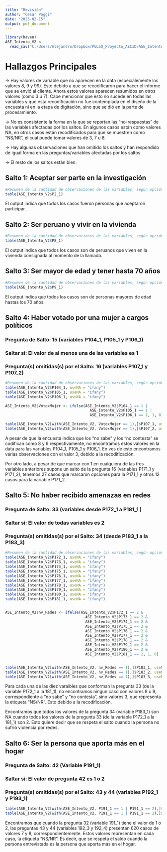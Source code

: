 ```yaml
---
title: "Revisión"
author: "Cesar Poggi"
date: "2023-02-15"
output: pdf_document
---
```

```r
library(haven)
ASE_Intento_V2 <- 
  read_sav("C:/Users/Alejandro/Dropbox/PULSO_Proyecto_AECID/ASE_Intento_V2.sav")
```

# Hallazgos Principales

-> Hay valores de variable que no aparecen en la data (especialemente los valores 8, 9 y 99). Esto debido a que se recodificaron para hacer el informe que se envió al cliente. Ahora estos valores aparecen resumidos en otros valores (como 3 u 7). Cabe mencionar que esto no sucede en todas las variables y que esta recodificación no fue contemplada en el diseño de la encuesta ni en la etapa de digitación, sino que se dió en la parte de procesamiento.

-> No es consistente la forma en la que se reportan las "no-respuestas" de las variables afectadas por los saltos. En algunos casos están como valores NA, en otros casos están recodificados para que se muestren como "NS/NR", el cual puede tomar valores de 3, 7 u 8. 

-> Hay algunas observaciones que han omitido los saltos y han respondido de igual forma en las preguntas/variables afectadas por los saltos.

-> El resto de los saltos están bien.



## Salto 1: Aceptar ser parte en la investigación
```r
#Resumen de la cantidad de observaciones de las variables, según opción
table(ASE_Intento_V2$P2_1)
```
El output indica que todos los casos fueron personas que aceptaron participar.


## Salto 2: Ser peruano y vivir en la vivienda
```r
#Resumen de la cantidad de observaciones de las variables, según opción
table(ASE_Intento_V2$P8_1)
```
El output indica que todos los casos son de peruanos que viven en la vivienda consignada al momento de la llamada.


## Salto 3: Ser mayor de edad y tener hasta 70 años
```r
#Resumen de la cantidad de observaciones de las variables, según opción
table(ASE_Intento_V2$P9_1)
```
El output indica que todos los casos son de personas mayores de edad hastas los 70 años.


## Salto 4: Haber votado por una mujer a cargos políticos
### Pregunta de Salto: 15 (variables P104_1, P105_1 y P106_1)
### Saltar si: El valor de al menos una de las variables es 1
### Pregunta(s) omitidas(s) por el Salto: 16 (variables P107_1 y P107_2)
```r
#Resumen de la cantidad de observaciones de las variables, según opción
table(ASE_Intento_V2$P104_1, useNA = "ifany")
table(ASE_Intento_V2$P105_1, useNA = "ifany")
table(ASE_Intento_V2$P106_1, useNA = "ifany")

ASE_Intento_V2$VotoxMujer <- ifelse(ASE_Intento_V2$P104_1 == 1 | 
                                      ASE_Intento_V2$P105_1 == 1 | 
                                      ASE_Intento_V2$P106_1 == 1, 1, 0)

table(ASE_Intento_V2[with(ASE_Intento_V2, VotoxMujer == 1),]$P107_1, useNA = "ifany")
table(ASE_Intento_V2[with(ASE_Intento_V2, VotoxMujer == 1),]$P107_2, useNA = "ifany")
```
A pesar de que la encuesta indica que los "no sabe" y los "no contesta" se codifican como 8 y 9 respectivamente, no encontramos estos valores en la data para las variables P104_1, P105_1 y P106_1. En ves de esto encontramos varias observaciones con el valor 3, debido a la recodificación. 

Por otro lado, a pesar de que marcar con 1 en cualquiera de las tres variables anteriores supone un salto de la pregunta 16 (variables P171_1 y P171_2), tenemos 27 casos que marcaron opciones para la P171_1 y otros 12 casos para la variable P171_2.


## Salto 5: No haber recibido amenazas en redes
### Pregunta de Salto: 33 (variables desde P172_1 a P181_1 )
### Saltar si: El valor de todas variables es 2
### Pregunta(s) omitidas(s) por el Salto: 34 (desde P183_1 a la P183_3)
```r
#Resumen de la cantidad de observaciones de las variables, según opción
table(ASE_Intento_V2$P172_1, useNA = "ifany")
table(ASE_Intento_V2$P173_1, useNA = "ifany")
table(ASE_Intento_V2$P174_1, useNA = "ifany")
table(ASE_Intento_V2$P175_1, useNA = "ifany")
table(ASE_Intento_V2$P176_1, useNA = "ifany")
table(ASE_Intento_V2$P177_1, useNA = "ifany")
table(ASE_Intento_V2$P178_1, useNA = "ifany")
table(ASE_Intento_V2$P179_1, useNA = "ifany")
table(ASE_Intento_V2$P180_1, useNA = "ifany")
table(ASE_Intento_V2$P181_1, useNA = "ifany")


ASE_Intento_V2$nv_Redes <- ifelse(ASE_Intento_V2$P172_1 == 2 & 
                                    ASE_Intento_V2$P173_1 == 2 & 
                                    ASE_Intento_V2$P174_1 == 2 & 
                                    ASE_Intento_V2$P175_1 == 2 & 
                                    ASE_Intento_V2$P176_1 == 2 & 
                                    ASE_Intento_V2$P177_1 == 2 & 
                                    ASE_Intento_V2$P178_1 == 2 & 
                                    ASE_Intento_V2$P179_1 == 2 & 
                                    ASE_Intento_V2$P180_1 == 2 & 
                                    ASE_Intento_V2$P181_1 == 2, 1, 0)


table(ASE_Intento_V2[with(ASE_Intento_V2, nv_Redes == 1),]$P183_1, useNA = "ifany")
table(ASE_Intento_V2[with(ASE_Intento_V2, nv_Redes == 1),]$P183_2, useNA = "ifany")
table(ASE_Intento_V2[with(ASE_Intento_V2, nv_Redes == 1),]$P183_3, useNA = "ifany")
```
Para cada una de las diez varaibles que conforman la pregunta 33 (de la variable P172_1 a la 181_1), no encontramos ningun caso con valores 8 u 9, correspondiente a "no sabe" y "no contesta", sino valores 3, que representa la etiqueta "NS/NR". Esto debido a la recodificación.

Encontramos que todos los valores de la pregunta 34 (variable P183_1) son NA cuando todos los valores de la pregunta 33 (de la variable P172_1 a la 181_1) son 2. Esto quiere decir que se respeta el salto cuando la persona no sufrió violencia por redes.


## Salto 6: Ser la persona que aporta más en el hogar
### Pregunta de Salto: 42 (Variable P191_1)
### Saltar si: El valor de pregunta 42 es 1 o 2
### Pregunta(s) omitidas(s) por el Salto: 43 y 44 (variables P192_1 y P193_1)
```r
table(ASE_Intento_V2[with(ASE_Intento_V2, P191_1 == 1 | P191_1 == 2),]$P192_1, useNA = "ifany")
table(ASE_Intento_V2[with(ASE_Intento_V2, P191_1 == 1 | P191_1 == 2),]$P193_1, useNA = "ifany")
```
Encontramos que cuando la pregunta 32 (variable 191_1) tiene el valor de 1 o 2, las preguntas 43 y 44 (variables 192_3 y 192_4) presentan 620 casos de valores 7 y 8, correspondientemente. Estos valores representan en cada caso, la etiqueta "NS/NR". Es decir, que se respeta el saldo cuando la persona entrevistada es la persona que aporta más en el hogar.
